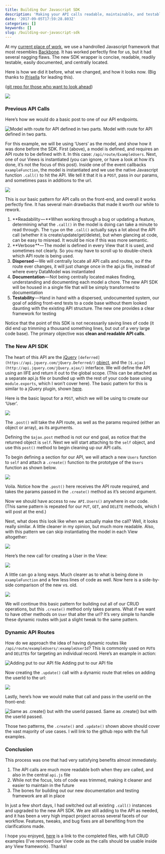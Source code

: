 ```yaml
---
title: Building Our Javascript SDK
description: 'Making your API calls readable, maintainable, and testable'
date: '2017-09-05T17:59:28.803Z'
categories: []
keywords: []
slug: /building-our-javascript-sdk
---
```


At my [current place of work](https://www.virtualjobshadow.com), we use a handrolled Javascript framework that most resembles [Backbone](http://backbonejs.org/). It has worked perfectly fine for us, but it had several nagging flaws. The new SDK wrapper is concise, readable, readily testable, easily documented, and centrally located.

Here is how we did it before, what we changed, and how it looks now. (Big thanks to [jfrisella](https://github.com/jfrisella) for leading this).

([git repo for those who want to look ahead](https://github.com/graysonhicks/demo-sdk))

![](img/1__xolwxNdfmncUZnKo9GXwwg.jpeg)

### Previous API Calls

Here’s how we would do a basic post to one of our API endpoints.

![Model with route for API defined in two parts.](img/1__qszZlELzHHNrZmevENxA0Q.png)
Model with route for API defined in two parts.

For this example, we will be using ‘Users’ as the model, and show how it was done before the SDK. First (above), a model is defined, and requires an API route to be defined with it. In this case: `/api/route/ExampleUsers`. Next, one of our Views is instantiated (you can ignore, or have a look at how it’s done, it’s not the focus of this post). Inside one of the event callbacks `exampleFunction`, the model is instantiated and we use the native Javascript function `.call()` to hit the API. We tell it that it is a `POST`, pass in our params, and sometimes pass in additions to the url.

![](img/1__74e1kJ__XS6BC5dNDJ6X3Pg.png)

This is our basic pattern for API calls on the front-end, and overall it works perfectly fine. It has several main drawbacks that made it worth our while to rework.

1.  **Readability — **When working through a bug or updating a feature, determining what the `.call()` in the model is doing can take a minute to read through. The `type` on the `.call()` actually says a lot about the API call (whether it is create/update/get/delete), but when glancing at code, can be easy to misread. It would be nice if this was more semantic.
2.  **Verbose **— The model is defined in every View that it is used, and sometimes not clearly. So you may have to scroll up to double-check which API route is being used.
3.  **Dispersed** — We will centrally locate all API calls and routes, so if the route ever changes, it will just change once in the api.js file, instead of where every DataModel was instantiated
4.  **Documentation** — Not being centrally located makes finding, understanding and documenting each model a chore. The new API SDK will be housed in a single file that will be simply transformed to documentation
5.  **Testability** — Hand in hand with a dispersed, undocumented system, our goal of adding front-end tests to a code base without them looked daunting with the existing API structure. The new one provides a clear framework for testing

Notice that the point of this SDK is not necessarily saving lines of code (it did end up trimming a thousand something lines, but out of a very large code base). The primary objective was **clean and readable API calls**.

### The New API SDK

The heart of this API are the [jQuery](https://api.jquery.com/jQuery.Deferred/) `[deferred](https://api.jquery.com/jQuery.Deferred/)` [object](https://api.jquery.com/jQuery.Deferred/), and the `[$.ajax](http://api.jquery.com/jQuery.ajax/)` interface. We will define the API using an IIFE and return it out to the global scope. (This can be attached as a separate api.js file or bundled up with the rest of your code base using `module.exports`, which I won’t cover here). The basic pattern for this is similar to a jQuery plugin, shown [here](https://learn.jquery.com/plugins/basic-plugin-creation/).

Here is the basic layout for a `POST`, which we will be using to create our ‘User’.

![](img/1__KUw5gpL9cPdwiepTyY__Dyw.png)

The `.post()` will take the API route, as well as the params required (either an object or array), as its arguments.

Defining the `$ajax.post` method is not our end goal, as notice that the returned object is `self`. Next we will start attaching to the `self` object, and use this `post()` method to begin cleaning up our API calls.

To begin defining a section for our API, we will attach a new `Users` function to `self` and attach a `.create()` function to the prototype of the `Users` function as shown below.

![](img/1__bYfIUq0toU2afqhElq1ARg.png)

Voila. Notice how the `.post()` here receives the API route required, and takes the params passed in the `.create()` method as it’s second argument.

Now we should have access to `new API.Users()` anywhere in our code. (This same pattern is repeated for our `PUT`, `GET`, and `DELETE` methods, which I will post at the end.)

Next, what does this look like when we actually make the call? Well, it looks really similar. A little cleaner in my opinion, but much more readable. Also, with this pattern we can skip instantiating the model in each View altogether:

![](img/1__IJhA5nXKMCK92p9bsG1nqQ.png)

Here’s the new call for creating a User in the View:

![](img/1__l7dmKC2hxOBCZkK6vD__UrQ.png)

A little can go a long ways. Much clearer as to what is being done in `exampleFunction` and a few less lines of code as well. Now here is a side-by-side comparison of the new vs. old.

![](img/1__IQLG73SvrAUf3ca__cNr9gA.png)

We will continue this basic pattern for building out all of our CRUD operations, but this `.create()` method only takes params. What if we want to have other methods on `User` that alter the url? It’s very simple to handle these dynamic routes with just a slight tweak to the same pattern.

### Dynamic API Routes

How do we approach the idea of having dynamic routes like `/api/route/exampleUsers/:exampleUserId`? This is commonly used on `PUT`s and `DELETE`s for targeting an individual record. Here’s an example in action:

![Adding put to our API file](img/1__BmmcQHBf0dTcLV6qWGs2wQ.png)
Adding put to our API file

Now creating the `.update()` call with a dynamic route that relies on adding the userId to the url:

![](img/1__PADhf089Syf5guY9hA10kg.png)

Lastly, here’s how we would make that call and pass in the userId on the front-end:

![Same as .create() but with the userId passed.](img/1__76137NMfciv66uomjrm__rA.png)
Same as .create() but with the userId passed.

Those two patterns, the `.create()` and `.update()` shown above should cover the vast majority of use cases. I will link to the github repo with the full examples.

### Conclusion

This process was one that had very satisfying benefits almost immediately.

1.  The API calls are much more readable both when they are called, and also in the central `api.js` file
2.  While not the focus, lots of code was trimmed, making it cleaner and easier to maintain in the future
3.  The bones for building out our new documentation and testing framework are all in place

In just a few short days, I had switched out all existing `.call()` instances and upgraded to the new API SDK. We are still adding to the API as needed, and it has been a very high impact project across several facets of our workflow. Features, tweaks, and bug fixes are all benefiting from the clarifications made.

I hope you enjoyed, [here](https://github.com/graysonhicks/demo-sdk) is a link to the completed files, with full CRUD examples (I’ve removed our View code as the calls should be usable inside any View framework). Thanks!